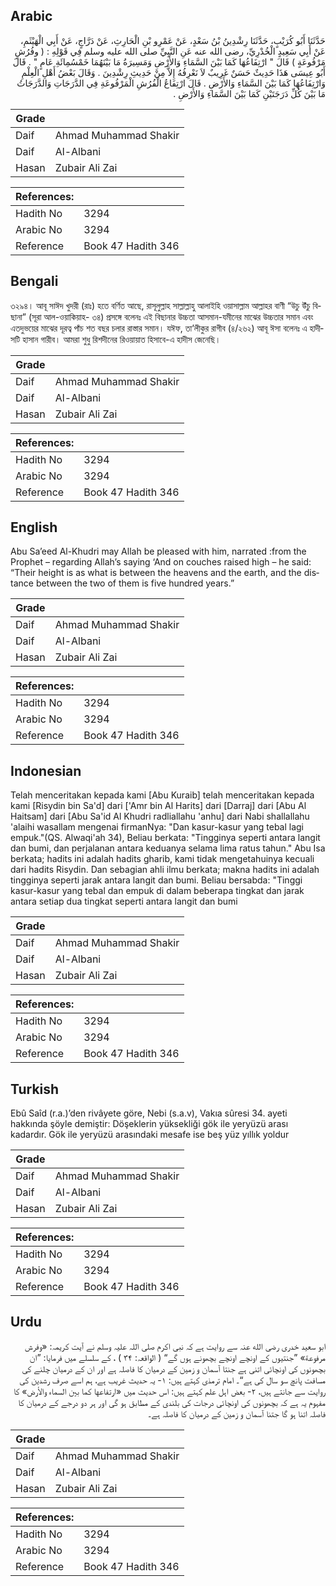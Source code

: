 ## Arabic


<div dir="rtl" lang="ar" style={{fontSize:'larger',backgroundColor:'#f8f9fa',padding:20}}>
حَدَّثَنَا أَبُو كُرَيْبٍ، حَدَّثَنَا رِشْدِينُ بْنُ سَعْدٍ، عَنْ عَمْرِو بْنِ الْحَارِثِ، عَنْ دَرَّاجٍ، عَنْ أَبِي الْهَيْثَمِ، عَنْ أَبِي سَعِيدٍ الْخُدْرِيِّ، رضى الله عنه عَنِ النَّبِيِّ صلى الله عليه وسلم فِي قَوْلِهِ ‏:‏ ‏(‏ وفُرُشٍ مَرْفُوعَةٍ ‏)‏ قَالَ ‏"‏ ارْتِفَاعُهَا كَمَا بَيْنَ السَّمَاءِ وَالأَرْضِ وَمَسِيرَةُ مَا بَيْنَهُمَا خَمْسُمِائَةِ عَامٍ ‏"‏ ‏.‏ قَالَ أَبُو عِيسَى هَذَا حَدِيثٌ حَسَنٌ غَرِيبٌ لاَ نَعْرِفُهُ إِلاَّ مِنْ حَدِيثِ رِشْدِينَ ‏.‏ وَقَالَ بَعْضُ أَهْلِ الْعِلْمِ وَارْتِفَاعُهَا كَمَا بَيْنَ السَّمَاءِ وَالأَرْضِ ‏.‏ قَالَ ارْتِفَاعُ الْفُرُشِ الْمَرْفُوعَةِ فِي الدَّرَجَاتِ وَالدَّرَجَاتُ مَا بَيْنَ كُلِّ دَرَجَتَيْنِ كَمَا بَيْنَ السَّمَاءِ وَالأَرْضِ ‏.‏
</div>
<div style={{backgroundColor:'#f8f9fa',padding:20, marginBottom: 10}}><table> <thead> <tr> <th>Grade</th> <th></th> </tr> </thead> <tbody> <tr><td>Daif</td><td>Ahmad Muhammad Shakir</td></tr><tr><td>Daif</td><td>Al-Albani</td></tr><tr><td>Hasan</td><td>Zubair Ali Zai</td></tr></tbody></table><table> <thead> <tr> <th>References:</th> <th></th> </tr> </thead> <tbody><tr><td>Hadith No</td><td>3294</td></tr><tr><td>Arabic No</td><td>3294</td></tr><tr><td>Reference</td><td>Book 47 Hadith 346</td></tr></tbody></table></div>

## Bengali


<div dir="ltr" lang="bn" style={{fontSize:'larger',backgroundColor:'#f8f9fa',padding:20}}>
৩২৯৪। আবূ সাঈদ খুদরী (রাঃ) হতে বর্ণিত আছে, রাসূলুল্লাহ সাল্লাল্লাহু আলাইহি ওয়াসাল্লাম আল্লাহর বাণী “উচু উঁচু বিছানা” (সূরা আল-ওয়াকিয়াহ- ৩৪) প্রসঙ্গে বলেনঃ এই বিছানার উচ্চতা আসমান-যমীনের মাঝের উচ্চতার সমান এবং এতদুভয়ের মাঝের দূরত্ব পাঁচ শত বছর চলার রাস্তার সমান। যঈফ, তা’লীকুর রাগীব (৪/২৬২) আবূ ঈসা বলেনঃ এ হাদীসটি হাসান গারীব। আমরা শুধু রিশদীনের রিওয়ায়াত হিসাবে-এ হাদীস জেনেছি।
</div>
<div style={{backgroundColor:'#f8f9fa',padding:20, marginBottom: 10}}><table> <thead> <tr> <th>Grade</th> <th></th> </tr> </thead> <tbody> <tr><td>Daif</td><td>Ahmad Muhammad Shakir</td></tr><tr><td>Daif</td><td>Al-Albani</td></tr><tr><td>Hasan</td><td>Zubair Ali Zai</td></tr></tbody></table><table> <thead> <tr> <th>References:</th> <th></th> </tr> </thead> <tbody><tr><td>Hadith No</td><td>3294</td></tr><tr><td>Arabic No</td><td>3294</td></tr><tr><td>Reference</td><td>Book 47 Hadith 346</td></tr></tbody></table></div>

## English


<div dir="ltr" lang="en" style={{fontSize:'larger',backgroundColor:'#f8f9fa',padding:20}}>
Abu Sa’eed Al-Khudri may Allah be pleased with him, narrated :from the Prophet – regarding Allah’s saying ‘And on couches raised high – he said: “Their height is as what is between the heavens and the earth, and the distance between the two of them is five hundred years.”
</div>
<div style={{backgroundColor:'#f8f9fa',padding:20, marginBottom: 10}}><table> <thead> <tr> <th>Grade</th> <th></th> </tr> </thead> <tbody> <tr><td>Daif</td><td>Ahmad Muhammad Shakir</td></tr><tr><td>Daif</td><td>Al-Albani</td></tr><tr><td>Hasan</td><td>Zubair Ali Zai</td></tr></tbody></table><table> <thead> <tr> <th>References:</th> <th></th> </tr> </thead> <tbody><tr><td>Hadith No</td><td>3294</td></tr><tr><td>Arabic No</td><td>3294</td></tr><tr><td>Reference</td><td>Book 47 Hadith 346</td></tr></tbody></table></div>

## Indonesian


<div dir="ltr" lang="id" style={{fontSize:'larger',backgroundColor:'#f8f9fa',padding:20}}>
Telah menceritakan kepada kami [Abu Kuraib] telah menceritakan kepada kami [Risydin bin Sa'd] dari ['Amr bin Al Harits] dari [Darraj] dari [Abu Al Haitsam] dari [Abu Sa'id Al Khudri radliallahu 'anhu] dari Nabi shallallahu 'alaihi wasallam mengenai firmanNya: "Dan kasur-kasur yang tebal lagi empuk."(QS. Alwaqi'ah 34), Beliau berkata: "Tingginya seperti antara langit dan bumi, dan perjalanan antara keduanya selama lima ratus tahun." Abu Isa berkata; hadits ini adalah hadits gharib, kami tidak mengetahuinya kecuali dari hadits Risydin. Dan sebagian ahli ilmu berkata; makna hadits ini adalah tingginya seperti jarak antara langit dan bumi. Beliau bersabda: "Tinggi kasur-kasur yang tebal dan empuk di dalam beberapa tingkat dan jarak antara setiap dua tingkat seperti antara langit dan bumi
</div>
<div style={{backgroundColor:'#f8f9fa',padding:20, marginBottom: 10}}><table> <thead> <tr> <th>Grade</th> <th></th> </tr> </thead> <tbody> <tr><td>Daif</td><td>Ahmad Muhammad Shakir</td></tr><tr><td>Daif</td><td>Al-Albani</td></tr><tr><td>Hasan</td><td>Zubair Ali Zai</td></tr></tbody></table><table> <thead> <tr> <th>References:</th> <th></th> </tr> </thead> <tbody><tr><td>Hadith No</td><td>3294</td></tr><tr><td>Arabic No</td><td>3294</td></tr><tr><td>Reference</td><td>Book 47 Hadith 346</td></tr></tbody></table></div>

## Turkish


<div dir="ltr" lang="tr" style={{fontSize:'larger',backgroundColor:'#f8f9fa',padding:20}}>
Ebû Saîd (r.a.)’den rivâyete göre, Nebi (s.a.v), Vakıa sûresi 34. ayeti hakkında şöyle demiştir: Döşeklerin yüksekliği gök ile yeryüzü arası kadardır. Gök ile yeryüzü arasındaki mesafe ise beş yüz yıllık yoldur
</div>
<div style={{backgroundColor:'#f8f9fa',padding:20, marginBottom: 10}}><table> <thead> <tr> <th>Grade</th> <th></th> </tr> </thead> <tbody> <tr><td>Daif</td><td>Ahmad Muhammad Shakir</td></tr><tr><td>Daif</td><td>Al-Albani</td></tr><tr><td>Hasan</td><td>Zubair Ali Zai</td></tr></tbody></table><table> <thead> <tr> <th>References:</th> <th></th> </tr> </thead> <tbody><tr><td>Hadith No</td><td>3294</td></tr><tr><td>Arabic No</td><td>3294</td></tr><tr><td>Reference</td><td>Book 47 Hadith 346</td></tr></tbody></table></div>

## Urdu


<div dir="rtl" lang="ur" style={{fontSize:'larger',backgroundColor:'#f8f9fa',padding:20}}>
ابو سعید خدری رضی الله عنہ سے روایت ہے کہ نبی اکرم صلی اللہ علیہ وسلم نے آیت کریمہ: «وفرش مرفوعة» ”جنتیوں کے اونچے اونچے بچھونے ہوں گے“ ( الواقعہ: ۳۴ ) ، کے سلسلے میں فرمایا: ”ان بچھونوں کی اونچائی اتنی ہے جنتا آسمان و زمین کے درمیان کا فاصلہ ہے اور ان کے درمیان چلنے کی مسافت پانچ سو سال کی ہے“۔ امام ترمذی کہتے ہیں: ۱- یہ حدیث غریب ہے، ہم اسے صرف رشدین کی روایت سے جانتے ہیں، ۲- بعض اہل علم کہتے ہیں: اس حدیث میں «ارتفاعها كما بين السماء والأرض» کا مفہوم یہ ہے کہ بچھونوں کی اونچائی درجات کی بلندی کے مطابق ہو گی اور ہر دو درجے کے درمیان کا فاصلہ اتنا ہو گا جتنا آسمان و زمین کے درمیان کا فاصلہ ہے۔
</div>
<div style={{backgroundColor:'#f8f9fa',padding:20, marginBottom: 10}}><table> <thead> <tr> <th>Grade</th> <th></th> </tr> </thead> <tbody> <tr><td>Daif</td><td>Ahmad Muhammad Shakir</td></tr><tr><td>Daif</td><td>Al-Albani</td></tr><tr><td>Hasan</td><td>Zubair Ali Zai</td></tr></tbody></table><table> <thead> <tr> <th>References:</th> <th></th> </tr> </thead> <tbody><tr><td>Hadith No</td><td>3294</td></tr><tr><td>Arabic No</td><td>3294</td></tr><tr><td>Reference</td><td>Book 47 Hadith 346</td></tr></tbody></table></div>